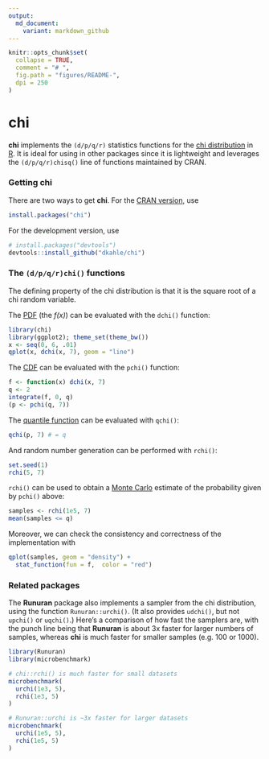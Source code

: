 ```yaml
---
output:
  md_document:
    variant: markdown_github
---
```


<!-- README.md is generated from README.Rmd. Please edit that file -->

```r
knitr::opts_chunk$set(
  collapse = TRUE,
  comment = "# ",
  fig.path = "figures/README-",
  dpi = 250
)
```


# __chi__

__chi__ implements the `(d/p/q/r)` statistics functions for the [chi distribution](https://en.wikipedia.org/wiki/Chi_distribution) in [R](http://cran.r-project.org).  It is ideal for using in other packages since it is lightweight and leverages the `(d/p/q/r)chisq()` line of functions maintained by CRAN.



### Getting __chi__

There are two ways to get __chi__.  For the [CRAN version](https://cran.r-project.org/package=chi), use
```r
install.packages("chi")
```
For the development version, use
```r
# install.packages("devtools")
devtools::install_github("dkahle/chi")
```



### The `(d/p/q/r)chi()` functions

The defining property of the chi distribution is that it is the square root of a chi random variable.


The [PDF](https://en.wikipedia.org/wiki/Probability_density_function) (the _f(x)_) can be evaluated with the `dchi()` function:
```r
library(chi)
library(ggplot2); theme_set(theme_bw())
x <- seq(0, 6, .01)
qplot(x, dchi(x, 7), geom = "line")
```


The [CDF](https://en.wikipedia.org/wiki/Cumulative_distribution_function) can be evaluated with the `pchi()` function:
```r
f <- function(x) dchi(x, 7)
q <- 2
integrate(f, 0, q)
(p <- pchi(q, 7))
```

The [quantile function](https://en.wikipedia.org/wiki/Quantile_function) can be evaluated with `qchi()`:
```r
qchi(p, 7) # = q
```

And random number generation can be performed with `rchi()`:
```r
set.seed(1)
rchi(5, 7)
```
`rchi()` can be used to obtain a [Monte Carlo](https://en.wikipedia.org/wiki/Monte_Carlo_method) estimate of the probability given by `pchi()` above:
```r
samples <- rchi(1e5, 7)
mean(samples <= q)
```
Moreover, we can check the consistency and correctness of the implementation with
```r
qplot(samples, geom = "density") + 
  stat_function(fun = f,  color = "red")
```




### Related packages

The __Runuran__ package also implements a sampler from the chi distribution, using the function `Runuran::urchi()`.  (It also provides `udchi()`, but not `upchi()` or `uqchi()`.)  Here's a comparison of how fast the samplers are, with the punch line being that __Runuran__ is about 3x faster for larger numbers of samples, whereas __chi__ is much faster for smaller samples (e.g. 100 or 1000).

```r
library(Runuran)
library(microbenchmark)

# chi::rchi() is much faster for small datasets
microbenchmark(
  urchi(1e3, 5),
  rchi(1e3, 5)
)

# Runuran::urchi is ~3x faster for larger datasets
microbenchmark(
  urchi(1e5, 5),
  rchi(1e5, 5)
)
```

























